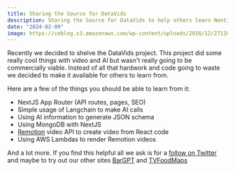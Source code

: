 ```yaml
---
title: Sharing the Source for DataVids
description: Sharing the Source for DataVids to help others learn NextJS and Remotion.
date: "2024-02-09"
image: https://ceblog.s3.amazonaws.com/wp-content/uploads/2016/12/27110800/analyze-source-code.jpg
---
```


Recently we decided to shelve the DataVids project.  This project did some really cool things with video and AI but wasn't really going to be commercially viable.
Instead of all that hardwork and code going to waste we decided to make it available for others to learn from.

Here are a few of the things you should be able to learn from it:

* NextJS App Router (API routes, pages, SEO)
* Simple usage of Langchain to make AI calls
* Using AI information to generate JSON schema
* Using MongoDB with NextJS
* [Remotion](https://www.remotion.dev/) video API to create video from React code
* Using AWS Lambdas to render Remotion videos

And a lot more.  If you find this helpful all we ask is for a [follow on Twitter](https://twitter.com/APSquaredDev) 
and maybe to try out our other sites [BarGPT](https://www.bargpt.app) and [TVFoodMaps](https://www.tvfoodmaps.com)
